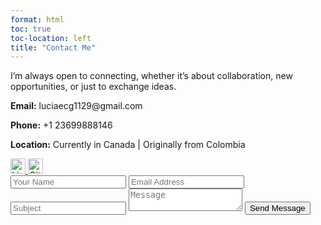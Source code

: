 ```yaml
---
format: html
toc: true
toc-location: left
title: "Contact Me"
---
```


I'm always open to connecting, whether it’s about collaboration, new opportunities, or just to exchange ideas.

```{=html}
<section class="contact-section">
  <div class="contact-info">
    <p><strong>Email:</strong> luciaecg1129@gmail.com</p>
    <p><strong>Phone:</strong> +1 23699888146</p>
    <p><strong>Location:</strong> Currently in Canada | Originally from Colombia</p>
    <div class="social-links">
  <a href="https://www.linkedin.com/in/lucia-ceron-b06749317/" target="_blank">
    <img src="https://img.icons8.com/?size=100&id=8808&format=png&color=000000" alt="LinkedIn" width="24">
  </a>
  <a href="https://github.com/luciaecg1129" target="_blank">
    <img src="https://img.icons8.com/?size=100&id=12599&format=png&color=000000" width="24" alt="GitHub">
  </a>
</div>
  </div> 
```
<!-- <div class="social-links">
      <a href="#"><img src="https://cdn-icons-png.flaticon.com/24/733/733547.png" alt="Facebook"></a>
      <a href="https://x.com/LuciaCeron9"><img src="https://cdn-icons-png.flaticon.com/24/733/733579.png" alt="X"></a>
      <a href="#"><img src="https://cdn-icons-png.flaticon.com/24/733/733558.png" alt="GitHub"></a>
    </div>
-->

  <form class="contact-form">
    <input type="text" placeholder="Your Name" required>
    <input type="email" placeholder="Email Address" required>
    <input type="text" placeholder="Subject">
    <textarea placeholder="Message" required></textarea>
    <button type="submit">Send Message</button>
  </form>
</section>